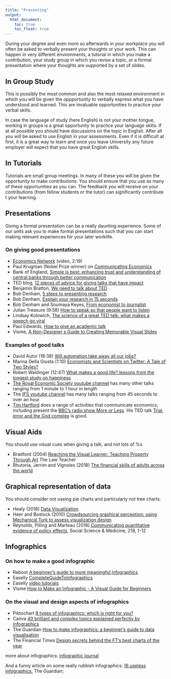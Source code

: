 ```yaml
---
title: "Presenting"
output:
  html_document:
    toc: true
    toc_float: true
---
```


During your degree and even more so afterwards in your workplace you will often be asked to verbally present your thoughts or your work. This can happen in very different environments, a tutorial in which you make a contribution, your study group in which you revise a topic, or a formal presentation where your thoughts are supported by a set of slides.

## In Group Study

This is possibly the most common and also the most relaxed environment in which you will be given the oppportunity to verbally express what you have understood and learned. This are invaluable opportunities to practice your verbal skills. 

In case the language of study (here English) is not your mother tongue, working in groups is a great opportunity to practice your language skills. If at all possible you should have discussions on the topic in English. After all you will be asked to use English in your assessments. Even if it is difficult at first, it is a great way to learn and once you leave University any future employer will expect that you have great English skills.

## In Tutorials

Tutorials are small group meetings. In many of these you will be given the opportunity to make contributions. You should ensure that you use as many of these opportunities as you can. The feedback you will receive on your contributions (from fellow students or the tutor) can significantly contribute t your learning.


## Presentations

Giving a formal presentation can be a really daunting experience. Some of our units ask you to make formal presentations such that you can start making relevant experiences for your later worklife.

### On giving good presentations

*	[Economics Network](https://www.youtube.com/watch?v=7Qtk1J44oGQ) (video, 2:19)  
*	Paul Krugman (Nobel Prize winner) on [Communicating Economics](https://voxeu.org/content/communicating-economics)  
*	Bank of England, [Simple is best: enhancing trust and understanding of central banks through better communication](https://bankunderground.co.uk/2018/11/22/simply-is-best-enhancing-trust-and-understanding-of-central-banks-through-better-communications/)  
*	TED blog, [12 pieces of advice for giving talks that have impact](https://blog.ted.com/12-pieces-of-advice-for-giving-talks-that-have-impact/)  
*	Benjamin Bratton, [We need to talk about TED](https://www.theguardian.com/commentisfree/2013/dec/30/we-need-to-talk-about-ted)  
*	Bob Denham, [5 steps to presenting research](https://www.communicatingeconomics.com/research-video-five-step-outline/)  
*	Bob Denham, [Explain your research in 15 seconds](https://www.communicatingeconomics.com/fifteen-seconds-pitch/)  
*	Bob Denham and Soumaya Keyes, [From economist to journalist](https://www.communicatingeconomics.com/economist-journalist-tips-soumaya-keynes/)  
*	Julian Treasure (9:58) [How to speak so that people want to listen](https://www.youtube.com/watch?v=eIho2S0ZahI)  
*	Lindsay Kolowich, [The science of a great TED talk: what makes a speech go viral](https://blog.hubspot.com/marketing/ted-talk-public-speaking-study)  
*	Paul Edwards, [How to give an academic talk](https://ocw.mit.edu/courses/electrical-engineering-and-computer-science/6-857-network-and-computer-security-spring-2014/projects/MIT6_857S14_proj_umic-talk.pdf)  
*	Visme,  [A Non-Designer s Guide to Creating Memorable Visual Slides](https://online.manchester.ac.uk/bbcswebdav/pid-6753519-dt-content-rid-28143952_1/xid-28143952_1)

### Examples of good talks

*	David Autor (18:38) [Will automation take away all our jobs?](https://www.ted.com/talks/david_autor_why_are_there_still_so_many_jobs?language=en)  
*	Marina Della Giusta (1:10) [Economists and Scientists on Twitter: A Tale of Two Styles?](https://www.youtube.com/watch?v=YUwgP0pucJQ)  
*	Robert Waldinger (12:47) [What makes a good life? lessons from the longest study on happiness](https://www.ted.com/talks/robert_waldinger_what_makes_a_good_life_lessons_from_the_longest_study_on_happiness#t-43155)  
*	[The Royal Economic Society youtube channel](https://www.youtube.com/channel/UCP4yvr6Vd-CW8_e739rJ2-g) has many other talks ranging from 1 minute to 1 hour in length  
*	The [IFS youtube channel](https://www.youtube.com/channel/UCvdfVF9jI_PqV5jtqateNBA) has many talks ranging from 45 seconds to over an hour  
*	[Tim Hartford](http://timharford.com/) does a range of activities that communicate economics, including present the [BBC's radio show More or Less](https://www.bbc.co.uk/programmes/b006qshd/episodes/player). His TED talk [Trial, error and the God complex](https://www.ted.com/talks/tim_harford) is good.


## Visual Aids

You should use visual cues when giving a talk, and not lots of %s

*	Bradford (2004) [Reaching the Visual Learner: Teaching Property Through Art](https://papers.ssrn.com/sol3/papers.cfm?abstract_id=587201) The Law Teacher   
*	Bhutoria, Jerrim and Vignoles (2018) [The financial skills of adults across the world](https://johnjerrim.files.wordpress.com/2018/03/piaac_working_report_march_2018.docx)  

## Graphical representation of data

You should consider not useing pie charts and particularly not tree charts.

*	Healy (2018) [Data Visualization](https://socviz.co/)  
*	Heer and Bostock (2010) [Crowdsourcing graphical perception: using Mechanical Turk to assess visualization design](http://vis.stanford.edu/files/2010-MTurk-CHI.pdf)  
*	Reynolds, Pilling and Marteau (2018) [Communicating quantitative evidence of policy effects](https://www.sciencedirect.com/science/article/pii/S0277953618305276?via%3Dihub), Social Science & Medicine, 218, 1-12  

## Infographics

### On how to make a good infographic

*	Reboot [A beginner's guide to more meaningful infographics](https://reboot.org/2016/03/17/beginners-guide-meaningful-infographics/)  
*	Easelly [CompleteGuideToInfographics](https://online.manchester.ac.uk/bbcswebdav/pid-6753372-dt-content-rid-28142219_1/xid-28142219_1)   
* Easelly [video tutorials](https://www.youtube.com/c/Easellytutorials)  
*	Visme [How to Make an Infographic - A Visual Guide for Beginners](https://online.manchester.ac.uk/bbcswebdav/pid-6753372-dt-content-rid-28142220_1/xid-28142220_1) 

### On the visual and design aspects of infographics

*	Piktochart [8 types of infographics: which is right for you?](https://piktochart.com/blog/8-types-of-infographics-which-right-for-you/)   
*	Canva [40 brilliant and complex topics explained perfectly by infographics](https://www.canva.com/learn/best-infographics/)  
*	The Guardian [How to make infographics: a beginner's guide to data visualisation](https://www.theguardian.com/global-development-professionals-network/2014/aug/28/interactive-infographics-development-data)  
*	The Financial Times [Design secrets behind the FT's best charts of the year](https://www.ft.com/content/4743ce96-e4bf-11e7-97e2-916d4fbac0da)

more about infographics: [infographic journal](https://infographicjournal.com/)

And a funny article on some really rubbish infographics: [16 useless infographics](https://www.theguardian.com/news/datablog/gallery/2013/aug/01/16-useless-infographics), The Guardian; 

